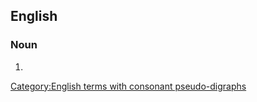 ==English==

===Noun===
{{head|en|noun plural form}}

# {{plural of|upholder|lang=en}}

[[Category:English terms with consonant pseudo-digraphs]]